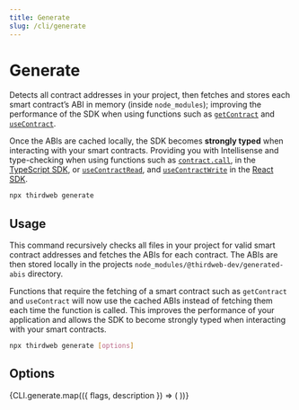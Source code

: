 ```yaml
---
title: Generate
slug: /cli/generate
---
```



# Generate

Detects all contract addresses in your project, then fetches and stores each smart contract&rsquo;s ABI in memory (inside `node_modules`);
improving the performance of the SDK when using functions such as [`getContract`](/typescript/sdk.thirdwebsdk.smartcontract) and
[`useContract`](/react/react.usecontract).

Once the ABIs are cached locally, the SDK becomes **strongly typed** when interacting with your smart contracts.
Providing you with Intellisense and type-checking when using functions such as
[`contract.call`](/typescript/sdk.smartcontract.call), in the [TypeScript SDK](/typescript),
or [`useContractRead`](/react/react.usecontractread), and [`useContractWrite`](/react/react.usecontractwrite)
in the [React SDK](/react).

```bash
npx thirdweb generate
```

## Usage

This command recursively checks all files in your project for valid smart contract addresses and fetches the ABIs for each contract.
The ABIs are then stored locally in the projects `node_modules/@thirdweb-dev/generated-abis` directory.

Functions that require the fetching of a smart contract such as `getContract` and `useContract` will now use the cached ABIs instead of
fetching them each time the function is called. This improves the performance of your application and allows the SDK to become strongly
typed when interacting with your smart contracts.

```bash
npx thirdweb generate [options]
```

## Options

<div>
  {CLI.generate.map(({ flags, description }) => (
    <CLIOptions flags={flags} description={description} />
  ))}
</div>

